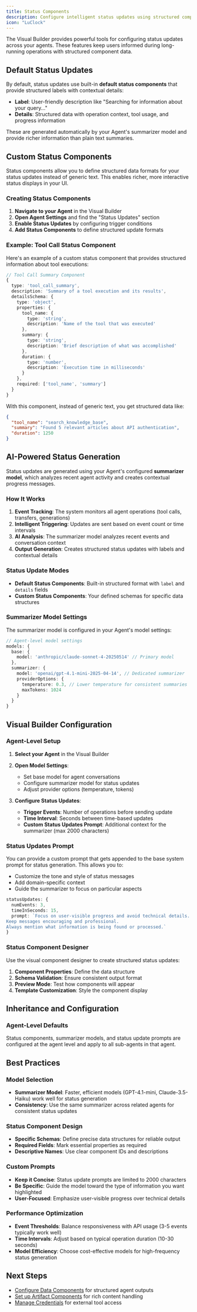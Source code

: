 ```yaml
---
title: Status Components
description: Configure intelligent status updates using structured components in the Visual Builder
icon: "LuClock"
---
```


The Visual Builder provides powerful tools for configuring status updates across your agents. These features keep users informed during long-running operations with structured component data.

## Default Status Updates

By default, status updates use built-in **default status components** that provide structured labels with contextual details:

- **Label**: User-friendly description like "Searching for information about your query..."
- **Details**: Structured data with operation context, tool usage, and progress information

These are generated automatically by your Agent's summarizer model and provide richer information than plain text summaries.

## Custom Status Components

Status components allow you to define structured data formats for your status updates instead of generic text. This enables richer, more interactive status displays in your UI.

### Creating Status Components

1. **Navigate to your Agent** in the Visual Builder
2. **Open Agent Settings** and find the "Status Updates" section
3. **Enable Status Updates** by configuring trigger conditions
4. **Add Status Components** to define structured update formats

### Example: Tool Call Status Component

Here's an example of a custom status component that provides structured information about tool executions:

```typescript
// Tool Call Summary Component
{
  type: 'tool_call_summary',
  description: 'Summary of a tool execution and its results',
  detailsSchema: {
    type: 'object',
    properties: {
      tool_name: {
        type: 'string',
        description: 'Name of the tool that was executed'
      },
      summary: {
        type: 'string',
        description: 'Brief description of what was accomplished'
      },
      duration: {
        type: 'number',
        description: 'Execution time in milliseconds'
      }
    },
    required: ['tool_name', 'summary']
  }
}
```

With this component, instead of generic text, you get structured data like:

```json
{
  "tool_name": "search_knowledge_base",
  "summary": "Found 5 relevant articles about API authentication",
  "duration": 1250
}
```

## AI-Powered Status Generation

Status updates are generated using your Agent's configured **summarizer model**, which analyzes recent agent activity and creates contextual progress messages.

### How It Works

1. **Event Tracking**: The system monitors all agent operations (tool calls, transfers, generations)
2. **Intelligent Triggering**: Updates are sent based on event count or time intervals
3. **AI Analysis**: The summarizer model analyzes recent events and conversation context
4. **Output Generation**: Creates structured status updates with labels and contextual details

### Status Update Modes

- **Default Status Components**: Built-in structured format with `label` and `details` fields
- **Custom Status Components**: Your defined schemas for specific data structures

### Summarizer Model Settings

The summarizer model is configured in your Agent's model settings:

```typescript
// Agent-level model settings
models: {
  base: {
    model: 'anthropic/claude-sonnet-4-20250514' // Primary model
  },
  summarizer: {
    model: 'openai/gpt-4.1-mini-2025-04-14', // Dedicated summarizer
    providerOptions: {
      temperature: 0.3, // Lower temperature for consistent summaries
      maxTokens: 1024
    }
  }
}
```

## Visual Builder Configuration

### Agent-Level Setup

1. **Select your Agent** in the Visual Builder
2. **Open Model Settings**:

   - Set base model for agent conversations
   - Configure summarizer model for status updates
   - Adjust provider options (temperature, tokens)

3. **Configure Status Updates**:
   - **Trigger Events**: Number of operations before sending update
   - **Time Interval**: Seconds between time-based updates
   - **Custom Status Updates Prompt**: Additional context for the summarizer (max 2000 characters)

### Status Updates Prompt

You can provide a custom prompt that gets appended to the base system prompt for status generation. This allows you to:

- Customize the tone and style of status messages
- Add domain-specific context
- Guide the summarizer to focus on particular aspects

```typescript
statusUpdates: {
  numEvents: 3,
  timeInSeconds: 15,
  prompt: `Focus on user-visible progress and avoid technical details.
Keep messages encouraging and professional.
Always mention what information is being found or processed.`
}
```

### Status Component Designer

Use the visual component designer to create structured status updates:

1. **Component Properties**: Define the data structure
2. **Schema Validation**: Ensure consistent output format
3. **Preview Mode**: Test how components will appear
4. **Template Customization**: Style the component display

## Inheritance and Configuration

### Agent-Level Defaults

Status components, summarizer models, and status update prompts are configured at the agent level and apply to all sub-agents in that agent.

## Best Practices

### Model Selection

- **Summarizer Model**: Faster, efficient models (GPT-4.1-mini, Claude-3.5-Haiku) work well for status generation
- **Consistency**: Use the same summarizer across related agents for consistent status updates

### Status Component Design

- **Specific Schemas**: Define precise data structures for reliable output
- **Required Fields**: Mark essential properties as required
- **Descriptive Names**: Use clear component IDs and descriptions

### Custom Prompts

- **Keep it Concise**: Status update prompts are limited to 2000 characters
- **Be Specific**: Guide the model toward the type of information you want highlighted
- **User-Focused**: Emphasize user-visible progress over technical details

### Performance Optimization

- **Event Thresholds**: Balance responsiveness with API usage (3-5 events typically work well)
- **Time Intervals**: Adjust based on typical operation duration (10-30 seconds)
- **Model Efficiency**: Choose cost-effective models for high-frequency status generation

## Next Steps

- [Configure Data Components](/visual-builder/structured-outputs/data-components) for structured agent outputs
- [Set up Artifact Components](/visual-builder/structured-outputs/artifact-components) for rich content handling
- [Manage Credentials](/visual-builder/tools/credentials) for external tool access
